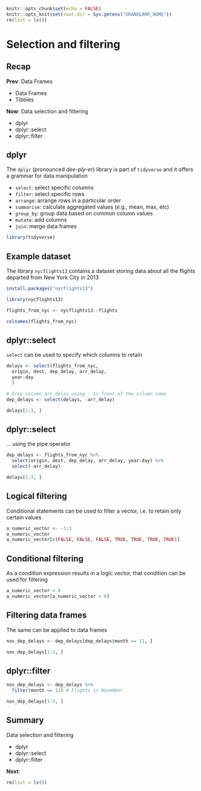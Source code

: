 ```r
knitr::opts_chunk$set(echo = FALSE)
knitr::opts_knit$set(root.dir = Sys.getenv("GRANOLARR_HOME"))
rm(list = ls())
```



# Selection and filtering



## Recap

**Prev**: Data Frames

- Data Frames
- Tibbles

**Now**: Data selection and filtering

- dplyr
- dplyr::select
- dplyr::filter



## dplyr

The `dplyr` (pronounced *dee-ply-er*) library is part of `tidyverse` and it offers a grammar for data manipulation

- `select`: select specific columns
- `filter`: select specific rows
- `arrange`: arrange rows in a particular order
- `summarise`: calculate aggregated values (e.g., mean, max, etc)
- `group_by`: group data based on common column values
- `mutate`: add columns
- `join`: merge data frames

```r
library(tidyverse)
```



## Example dataset

The library `nycflights13` contains a dataset storing data about all the flights departed from New York City in 2013

```r
install.packages("nycflights13")
```
```r
library(nycflights13)

flights_from_nyc <- nycflights13::flights

colnames(flights_from_nyc)
```



## dplyr::select

`select` can be used to specify which columns to retain

```r
delays <- select(flights_from_nyc, 
  origin, dest, dep_delay, arr_delay,
  year:day
  )

# Drop column arr_delay using - in front of the column name
dep_delays <- select(delays, -arr_delay)

delays[1:3, ]
```


## dplyr::select

... using the pipe operator

```r
dep_delays <- flights_from_nyc %>%
  select(origin, dest, dep_delay, arr_delay, year:day) %>%
  select(-arr_delay)

delays[1:3, ]
```


## Logical filtering

Conditional statements can be used to filter a vector, i.e. to retain only certain values

```r
a_numeric_vector <- -3:3
a_numeric_vector
a_numeric_vector[c(FALSE, FALSE, FALSE, TRUE, TRUE, TRUE, TRUE)]
```



## Conditional filtering

As a condition expression results in a logic vector, that condition can be used for filtering

```r
a_numeric_vector > 0
a_numeric_vector[a_numeric_vector > 0]
```



## Filtering data frames

The same can be applied to data frames

```r
nov_dep_delays <- dep_delays[dep_delays$month == 11, ]

nov_dep_delays[1:3, ]
```



## dplyr::filter

```r
nov_dep_delays <- dep_delays %>%
  filter(month == 11) # Flights in November

nov_dep_delays[1:3, ]
```



## Summary

Data selection and filtering

- dplyr
- dplyr::select
- dplyr::filter

**Next**:

```r
rm(list = ls())
```